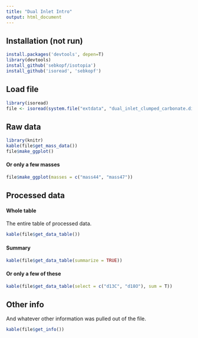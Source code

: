 ```yaml
---
title: "Dual Inlet Intro"
output: html_document
---
```


## Installation (not run)

```r
install.packages('devtools', depen=T) 
library(devtools)
install_github('sebkopf/isotopia')
install_github('isoread', 'sebkopf')
```

## Load file

```r
library(isoread)
file <- isoread(system.file("extdata", "dual_inlet_clumped_carbonate.did", package="isoread"), type = "CO2_CLUMPED")
```

## Raw data

```r
library(knitr)
kable(file$get_mass_data())
file$make_ggplot()
```

#### Or only a few masses

```r
file$make_ggplot(masses = c("mass44", "mass47"))
```

## Processed data

#### Whole table

The entire table of processed data.

```r
kable(file$get_data_table())
```

#### Summary

```r
kable(file$get_data_table(summarize = TRUE))
```

#### Or only a few of these

```r
kable(file$get_data_table(select = c("d13C", "d18O"), sum = T))
```

## Other info

And whatever other information was pulled out of the file.

```r
kable(file$get_info())
```
